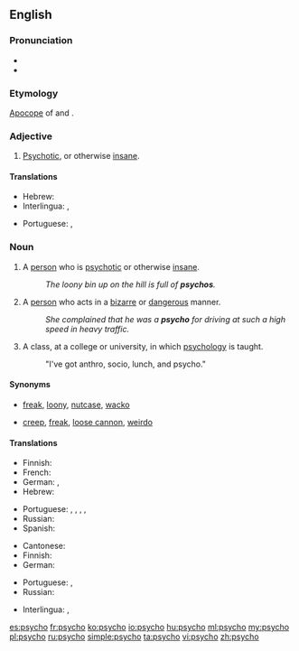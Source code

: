 ==English==

===Pronunciation===
* {{IPA|/ˈsaɪkoʊ/|lang=en}}
* {{rhymes|aɪkəʊ|lang=en}}

===Etymology===
[[apocope|Apocope]] of {{term|psychotic|lang=en}} and {{term|psychopath|lang=en}}.

===Adjective===
{{en-adj}}

# {{context|colloquial|or|pejoative|lang=en}} [[psychotic|Psychotic]], or otherwise [[insane]].

====Translations====
{{trans-top|''(colloquial or pejorative)'' Psychotic}}
* Hebrew: {{t|he|פסיכי|tr=psikhi|sc=Hebr}}
* Interlingua: {{t|ia|psychotic}}, {{t|ia|psychopathic}}
{{trans-mid}}
* Portuguese: {{t+|pt|psicótico|m}}, {{t|pt|psicopático|m}}
{{trans-bottom}}

===Noun===
{{en-noun}}

# {{context|pejorative|slang|lang=en}} A [[person]] who is [[psychotic]] or otherwise [[insane]].
#: ''The loony bin up on the hill is full of '''psychos'''.''
# {{context|pejorative|slang|lang=en}} A [[person]] who acts in a [[bizarre]] or [[dangerous]] manner.
#: ''She complained that he was a '''psycho''' for driving at such a high speed in heavy traffic.''
# {{context|informal|lang=en}} A class, at a college or university, in which [[psychology]] is taught.
#: "I've got anthro, socio, lunch, and psycho."

====Synonyms====
* {{sense|pejorative for a pyschotic or otherwise insane person}} [[freak]], [[loony]], [[nutcase]], [[wacko]]
* {{sense|pejorative for a person acting in a bizarre or dangerous manner}} [[creep]], [[freak]], [[loose cannon]], [[weirdo]]

====Translations====
{{trans-top|psychotic or otherwise insane person}}
* Finnish: {{t|fi|kaistapää}}
* French: {{t+|fr|psychopathe}}
* German: {{t|de|Psycho|m}} {{qualifier|slang}}, {{t+|de|Psychopath|m}}
* Hebrew: {{t|he|פסיכי|tr=psikhi|sc=Hebr}}
{{trans-mid}}
* Portuguese: {{t+|pt|psicopata|m|f}}, {{t+|pt|psicótico|m}}, {{t+|pt|louco|m}}, {{t+|pt|doido|m}}, {{t+|pt|insano|m}}
* Russian: {{t+|ru|псих|m|tr=psix|sc=Cyrl}}
* Spanish: {{t+|es|psicópata|m|f}}
{{trans-bottom}}

{{trans-top|person acting in a bizarre or dangerous manner}}
* Cantonese: {{t|yue|癡線佬|sc=Hani}}
* Finnish: {{t|fi|kaistapää}}
* German: {{t|de|Verrückte|m|f}}
{{trans-mid}}
* Portuguese: {{t|pt|sicopata|m|f}}, {{t+|pt|psicótico|m}}
* Russian: {{t+|ru|псих|m|tr=psix|sc=Cyrl}}
{{trans-bottom}}

{{checktrans-top}}
* Interlingua: {{t-check|ia|psychopathe}}, {{t-check|ia|psychotic}}
{{trans-bottom}}

[[es:psycho]]
[[fr:psycho]]
[[ko:psycho]]
[[io:psycho]]
[[hu:psycho]]
[[ml:psycho]]
[[my:psycho]]
[[pl:psycho]]
[[ru:psycho]]
[[simple:psycho]]
[[ta:psycho]]
[[vi:psycho]]
[[zh:psycho]]
